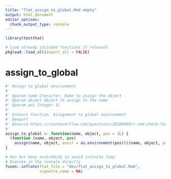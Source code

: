```yaml
---
title: "flat_assign_to_global.Rmd empty"
output: html_document
editor_options: 
  chunk_output_type: console
---
```


```r
library(testthat)
```

```r
# Load already included functions if relevant
pkgload::load_all(export_all = FALSE)
```

# assign_to_global

```r
#' Assign to global environment
#'
#' @param name Character. Name to assign the object 
#' @param object Object to assign to the name
#' @param pos Integer 1L
#'
#' @return function. Assignment to global environment
#' @export
#' @source https://stackoverflow.com/questions/28180989/r-cmd-check-found-the-following-assignments-to-the-global-environment
#'
assign_to_global <- function(name, object, pos = 1L) {
  (function (name, object, pos)
    assign(name, object, envir = as.environment(pos)))(name, object, pos = pos)
}
```


```r
# Run but keep eval=FALSE to avoid infinite loop
# Execute in the console directly
fusen::inflate(flat_file = "dev/flat_assign_to_global.Rmd", 
               vignette_name = NA)
```

